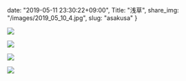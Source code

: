 date: "2019-05-11 23:30:22+09:00",
Title: "浅草",
share_img: "/images/2019_05_10_4.jpg",
slug: "asakusa"
}

![](/images/2019_05_10_1.jpg)

![](/images/2019_05_10_2.jpg)

![](/images/2019_05_10_3.jpg)

![](/images/2019_05_10_4.jpg)


